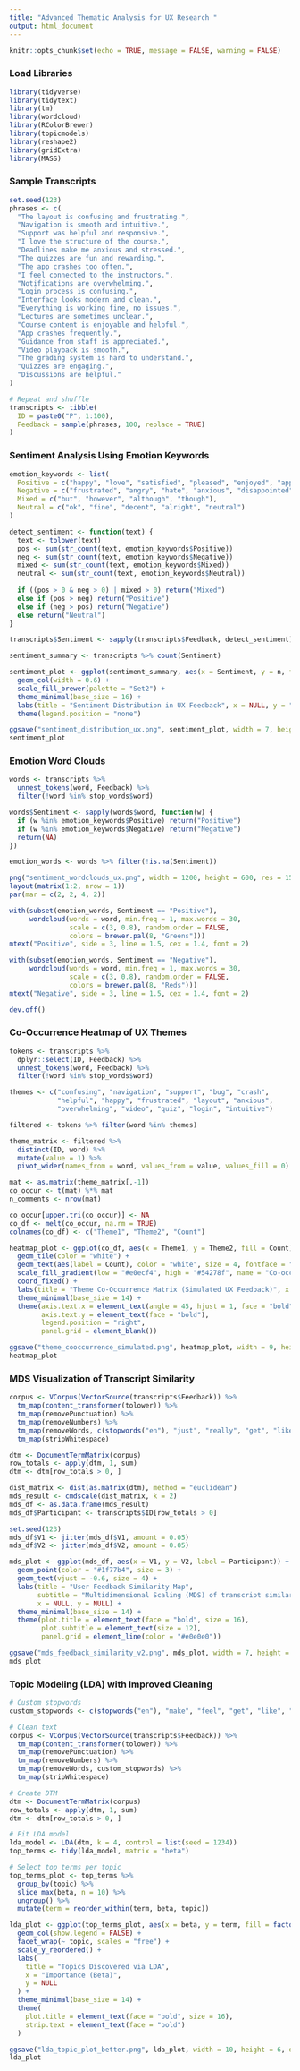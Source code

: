 ---
title: "Advanced Thematic Analysis for UX Research "
output: html_document
---


```{r setup, include=FALSE}
knitr::opts_chunk$set(echo = TRUE, message = FALSE, warning = FALSE)
```

### Load Libraries
```{r libraries}
library(tidyverse)
library(tidytext)
library(tm)
library(wordcloud)
library(RColorBrewer)
library(topicmodels)
library(reshape2)
library(gridExtra)
library(MASS)
```

### Sample Transcripts
```{r transcripts}
set.seed(123)
phrases <- c(
  "The layout is confusing and frustrating.",
  "Navigation is smooth and intuitive.",
  "Support was helpful and responsive.",
  "I love the structure of the course.",
  "Deadlines make me anxious and stressed.",
  "The quizzes are fun and rewarding.",
  "The app crashes too often.",
  "I feel connected to the instructors.",
  "Notifications are overwhelming.",
  "Login process is confusing.",
  "Interface looks modern and clean.",
  "Everything is working fine, no issues.",
  "Lectures are sometimes unclear.",
  "Course content is enjoyable and helpful.",
  "App crashes frequently.",
  "Guidance from staff is appreciated.",
  "Video playback is smooth.",
  "The grading system is hard to understand.",
  "Quizzes are engaging.",
  "Discussions are helpful."
)

# Repeat and shuffle
transcripts <- tibble(
  ID = paste0("P", 1:100),
  Feedback = sample(phrases, 100, replace = TRUE)
)
```

### Sentiment Analysis Using Emotion Keywords
```{r sentiment-classifier}
emotion_keywords <- list(
  Positive = c("happy", "love", "satisfied", "pleased", "enjoyed", "appreciate", "rewarding", "connected", "relieved", "supported"),
  Negative = c("frustrated", "angry", "hate", "anxious", "disappointed", "upset", "annoying", "confusing", "stressful", "overwhelming"),
  Mixed = c("but", "however", "although", "though"),
  Neutral = c("ok", "fine", "decent", "alright", "neutral")
)

detect_sentiment <- function(text) {
  text <- tolower(text)
  pos <- sum(str_count(text, emotion_keywords$Positive))
  neg <- sum(str_count(text, emotion_keywords$Negative))
  mixed <- sum(str_count(text, emotion_keywords$Mixed))
  neutral <- sum(str_count(text, emotion_keywords$Neutral))
  
  if ((pos > 0 & neg > 0) | mixed > 0) return("Mixed")
  else if (pos > neg) return("Positive")
  else if (neg > pos) return("Negative")
  else return("Neutral")
}

transcripts$Sentiment <- sapply(transcripts$Feedback, detect_sentiment)

sentiment_summary <- transcripts %>% count(Sentiment)

sentiment_plot <- ggplot(sentiment_summary, aes(x = Sentiment, y = n, fill = Sentiment)) +
  geom_col(width = 0.6) +
  scale_fill_brewer(palette = "Set2") +
  theme_minimal(base_size = 16) +
  labs(title = "Sentiment Distribution in UX Feedback", x = NULL, y = "Count") +
  theme(legend.position = "none")

ggsave("sentiment_distribution_ux.png", sentiment_plot, width = 7, height = 5, dpi = 300)
sentiment_plot
```

### Emotion Word Clouds
```{r sentiment-wordclouds}
words <- transcripts %>%
  unnest_tokens(word, Feedback) %>%
  filter(!word %in% stop_words$word)

words$Sentiment <- sapply(words$word, function(w) {
  if (w %in% emotion_keywords$Positive) return("Positive")
  if (w %in% emotion_keywords$Negative) return("Negative")
  return(NA)
})

emotion_words <- words %>% filter(!is.na(Sentiment))

png("sentiment_wordclouds_ux.png", width = 1200, height = 600, res = 150)
layout(matrix(1:2, nrow = 1))
par(mar = c(2, 2, 4, 2))

with(subset(emotion_words, Sentiment == "Positive"),
     wordcloud(words = word, min.freq = 1, max.words = 30,
               scale = c(3, 0.8), random.order = FALSE,
               colors = brewer.pal(8, "Greens")))
mtext("Positive", side = 3, line = 1.5, cex = 1.4, font = 2)

with(subset(emotion_words, Sentiment == "Negative"),
     wordcloud(words = word, min.freq = 1, max.words = 30,
               scale = c(3, 0.8), random.order = FALSE,
               colors = brewer.pal(8, "Reds")))
mtext("Negative", side = 3, line = 1.5, cex = 1.4, font = 2)

dev.off()
```

### Co-Occurrence Heatmap of UX Themes
```{r cooccurrence-heatmap}
tokens <- transcripts %>%
  dplyr::select(ID, Feedback) %>%
  unnest_tokens(word, Feedback) %>%
  filter(!word %in% stop_words$word)

themes <- c("confusing", "navigation", "support", "bug", "crash", 
            "helpful", "happy", "frustrated", "layout", "anxious", 
            "overwhelming", "video", "quiz", "login", "intuitive")

filtered <- tokens %>% filter(word %in% themes)

theme_matrix <- filtered %>%
  distinct(ID, word) %>%
  mutate(value = 1) %>%
  pivot_wider(names_from = word, values_from = value, values_fill = 0)

mat <- as.matrix(theme_matrix[,-1])
co_occur <- t(mat) %*% mat
n_comments <- nrow(mat)

co_occur[upper.tri(co_occur)] <- NA
co_df <- melt(co_occur, na.rm = TRUE)
colnames(co_df) <- c("Theme1", "Theme2", "Count")

heatmap_plot <- ggplot(co_df, aes(x = Theme1, y = Theme2, fill = Count)) +
  geom_tile(color = "white") +
  geom_text(aes(label = Count), color = "white", size = 4, fontface = "bold") +
  scale_fill_gradient(low = "#e0ecf4", high = "#54278f", name = "Co-occurrence Count") +
  coord_fixed() +
  labs(title = "Theme Co-Occurrence Matrix (Simulated UX Feedback)", x = NULL, y = NULL) +
  theme_minimal(base_size = 14) +
  theme(axis.text.x = element_text(angle = 45, hjust = 1, face = "bold"),
        axis.text.y = element_text(face = "bold"),
        legend.position = "right",
        panel.grid = element_blank())

ggsave("theme_cooccurrence_simulated.png", heatmap_plot, width = 9, height = 7, dpi = 300)
heatmap_plot
```

### MDS Visualization of Transcript Similarity
```{r mds-plot}
corpus <- VCorpus(VectorSource(transcripts$Feedback)) %>%
  tm_map(content_transformer(tolower)) %>%
  tm_map(removePunctuation) %>%
  tm_map(removeNumbers) %>%
  tm_map(removeWords, c(stopwords("en"), "just", "really", "get", "like", "also")) %>%
  tm_map(stripWhitespace)

dtm <- DocumentTermMatrix(corpus)
row_totals <- apply(dtm, 1, sum)
dtm <- dtm[row_totals > 0, ]

dist_matrix <- dist(as.matrix(dtm), method = "euclidean")
mds_result <- cmdscale(dist_matrix, k = 2)
mds_df <- as.data.frame(mds_result)
mds_df$Participant <- transcripts$ID[row_totals > 0]

set.seed(123)
mds_df$V1 <- jitter(mds_df$V1, amount = 0.05)
mds_df$V2 <- jitter(mds_df$V2, amount = 0.05)

mds_plot <- ggplot(mds_df, aes(x = V1, y = V2, label = Participant)) +
  geom_point(color = "#1f77b4", size = 3) +
  geom_text(vjust = -0.6, size = 4) +
  labs(title = "User Feedback Similarity Map",
       subtitle = "Multidimensional Scaling (MDS) of transcript similarity",
       x = NULL, y = NULL) +
  theme_minimal(base_size = 14) +
  theme(plot.title = element_text(face = "bold", size = 16),
        plot.subtitle = element_text(size = 12),
        panel.grid = element_line(color = "#e0e0e0"))

ggsave("mds_feedback_similarity_v2.png", mds_plot, width = 7, height = 5, dpi = 300)
mds_plot
```

### Topic Modeling (LDA) with Improved Cleaning
```{r topic-modeling}
# Custom stopwords
custom_stopwords <- c(stopwords("en"), "make", "feel", "get", "like", "just", "thing", "also")

# Clean text
corpus <- VCorpus(VectorSource(transcripts$Feedback)) %>%
  tm_map(content_transformer(tolower)) %>%
  tm_map(removePunctuation) %>%
  tm_map(removeNumbers) %>%
  tm_map(removeWords, custom_stopwords) %>%
  tm_map(stripWhitespace)

# Create DTM
dtm <- DocumentTermMatrix(corpus)
row_totals <- apply(dtm, 1, sum)
dtm <- dtm[row_totals > 0, ]

# Fit LDA model
lda_model <- LDA(dtm, k = 4, control = list(seed = 1234))
top_terms <- tidy(lda_model, matrix = "beta")

# Select top terms per topic
top_terms_plot <- top_terms %>%
  group_by(topic) %>%
  slice_max(beta, n = 10) %>%
  ungroup() %>%
  mutate(term = reorder_within(term, beta, topic))

lda_plot <- ggplot(top_terms_plot, aes(x = beta, y = term, fill = factor(topic))) +
  geom_col(show.legend = FALSE) +
  facet_wrap(~ topic, scales = "free") +
  scale_y_reordered() +
  labs(
    title = "Topics Discovered via LDA",
    x = "Importance (Beta)",
    y = NULL
  ) +
  theme_minimal(base_size = 14) +
  theme(
    plot.title = element_text(face = "bold", size = 16),
    strip.text = element_text(face = "bold")
  )

ggsave("lda_topic_plot_better.png", lda_plot, width = 10, height = 6, dpi = 300)
lda_plot
```


